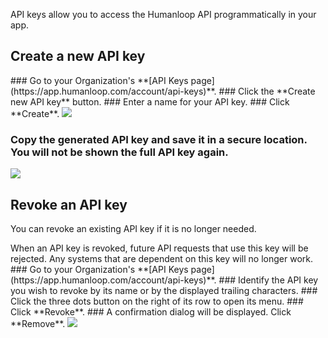 API keys allow you to access the Humanloop API programmatically in your app.

## Create a new API key

<Steps>
### Go to your Organization's **[API Keys page](https://app.humanloop.com/account/api-keys)**.
### Click the **Create new API key** button.
### Enter a name for your API key.
### Click **Create**.

<img src="../../assets/images/7303feb-image.png" />

### Copy the generated API key and save it in a secure location. You will not be shown the full API key again.

<img src="../../assets/images/912cb23-image.png" />

</Steps>

## Revoke an API key

You can revoke an existing API key if it is no longer needed.

<Warning title="This may break production systems">
When an API key is revoked, future API requests that use this key will be rejected. Any systems that are dependent on this key will no longer work.
</Warning>

<Steps>
### Go to your Organization's **[API Keys page](https://app.humanloop.com/account/api-keys)**.
### Identify the API key you wish to revoke by its name or by the displayed trailing characters.
### Click the three dots button on the right of its row to open its menu.
### Click **Revoke**.
### A confirmation dialog will be displayed. Click **Remove**.  
    <img src="../../assets/images/f6c6a32-image.png" />
</Steps>